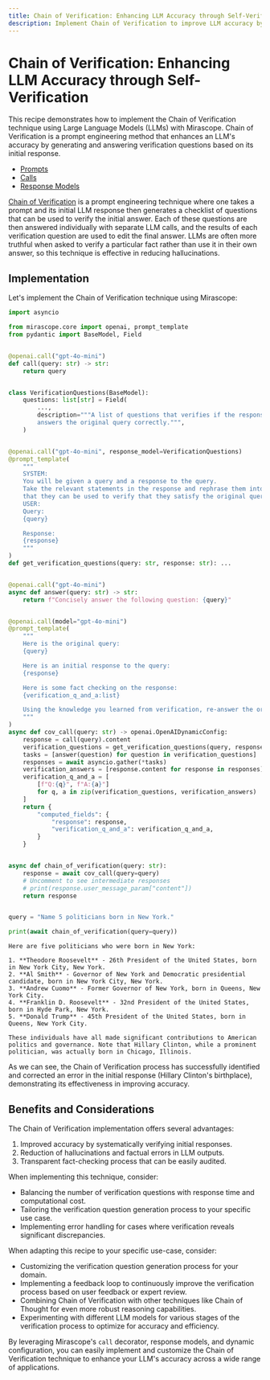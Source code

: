 ```yaml
---
title: Chain of Verification: Enhancing LLM Accuracy through Self-Verification
description: Implement Chain of Verification to improve LLM accuracy by generating verification questions about initial responses and answering them systematically
---
```


# Chain of Verification: Enhancing LLM Accuracy through Self-Verification

This recipe demonstrates how to implement the Chain of Verification technique using Large Language Models (LLMs) with Mirascope. Chain of Verification is a prompt engineering method that enhances an LLM's accuracy by generating and answering verification questions based on its initial response.

<Info title="Mirascope Concepts Used" collapsible={true} defaultOpen={false}>
<ul>
<li><a href="/docs/mirascope/learn/prompts/">Prompts</a></li>
<li><a href="/docs/mirascope/learn/calls/">Calls</a></li>
<li><a href="/docs/mirascope/learn/response_models/">Response Models</a></li>
</ul>
</Info>

<Note title="Background">
<p>
<a href="https://arxiv.org/pdf/2309.11495">Chain of Verification</a> is a prompt engineering technique where one takes a prompt and its initial LLM response then generates a checklist of questions that can be used to verify the initial answer. Each of these questions are then answered individually with separate LLM calls, and the results of each verification question are used to edit the final answer. LLMs are often more truthful when asked to verify a particular fact rather than use it in their own answer, so this technique is effective in reducing hallucinations.
</p>
</Note>


## Implementation

Let's implement the Chain of Verification technique using Mirascope:







```python
import asyncio

from mirascope.core import openai, prompt_template
from pydantic import BaseModel, Field


@openai.call("gpt-4o-mini")
def call(query: str) -> str:
    return query


class VerificationQuestions(BaseModel):
    questions: list[str] = Field(
        ...,
        description="""A list of questions that verifies if the response
        answers the original query correctly.""",
    )


@openai.call("gpt-4o-mini", response_model=VerificationQuestions)
@prompt_template(
    """
    SYSTEM:
    You will be given a query and a response to the query.
    Take the relevant statements in the response and rephrase them into questions so
    that they can be used to verify that they satisfy the original query.
    USER:
    Query:
    {query}

    Response:
    {response}
    """
)
def get_verification_questions(query: str, response: str): ...


@openai.call("gpt-4o-mini")
async def answer(query: str) -> str:
    return f"Concisely answer the following question: {query}"


@openai.call(model="gpt-4o-mini")
@prompt_template(
    """
    Here is the original query:
    {query}

    Here is an initial response to the query:
    {response}

    Here is some fact checking on the response:
    {verification_q_and_a:list}

    Using the knowledge you learned from verification, re-answer the original query.
    """
)
async def cov_call(query: str) -> openai.OpenAIDynamicConfig:
    response = call(query).content
    verification_questions = get_verification_questions(query, response).questions
    tasks = [answer(question) for question in verification_questions]
    responses = await asyncio.gather(*tasks)
    verification_answers = [response.content for response in responses]
    verification_q_and_a = [
        [f"Q:{q}", f"A:{a}"]
        for q, a in zip(verification_questions, verification_answers)
    ]
    return {
        "computed_fields": {
            "response": response,
            "verification_q_and_a": verification_q_and_a,
        }
    }


async def chain_of_verification(query: str):
    response = await cov_call(query=query)
    # Uncomment to see intermediate responses
    # print(response.user_message_param["content"])
    return response


query = "Name 5 politicians born in New York."

print(await chain_of_verification(query=query))
```

    Here are five politicians who were born in New York:
    
    1. **Theodore Roosevelt** - 26th President of the United States, born in New York City, New York.
    2. **Al Smith** - Governor of New York and Democratic presidential candidate, born in New York City, New York.
    3. **Andrew Cuomo** - Former Governor of New York, born in Queens, New York City.
    4. **Franklin D. Roosevelt** - 32nd President of the United States, born in Hyde Park, New York.
    5. **Donald Trump** - 45th President of the United States, born in Queens, New York City.
    
    These individuals have all made significant contributions to American politics and governance. Note that Hillary Clinton, while a prominent politician, was actually born in Chicago, Illinois.


As we can see, the Chain of Verification process has successfully identified and corrected an error in the initial response (Hillary Clinton's birthplace), demonstrating its effectiveness in improving accuracy.

## Benefits and Considerations

The Chain of Verification implementation offers several advantages:

1. Improved accuracy by systematically verifying initial responses.
2. Reduction of hallucinations and factual errors in LLM outputs.
3. Transparent fact-checking process that can be easily audited.

When implementing this technique, consider:

- Balancing the number of verification questions with response time and computational cost.
- Tailoring the verification question generation process to your specific use case.
- Implementing error handling for cases where verification reveals significant discrepancies.

When adapting this recipe to your specific use-case, consider:

- Customizing the verification question generation process for your domain.
- Implementing a feedback loop to continuously improve the verification process based on user feedback or expert review.
- Combining Chain of Verification with other techniques like Chain of Thought for even more robust reasoning capabilities.
- Experimenting with different LLM models for various stages of the verification process to optimize for accuracy and efficiency.

By leveraging Mirascope's `call` decorator, response models, and dynamic configuration, you can easily implement and customize the Chain of Verification technique to enhance your LLM's accuracy across a wide range of applications.

